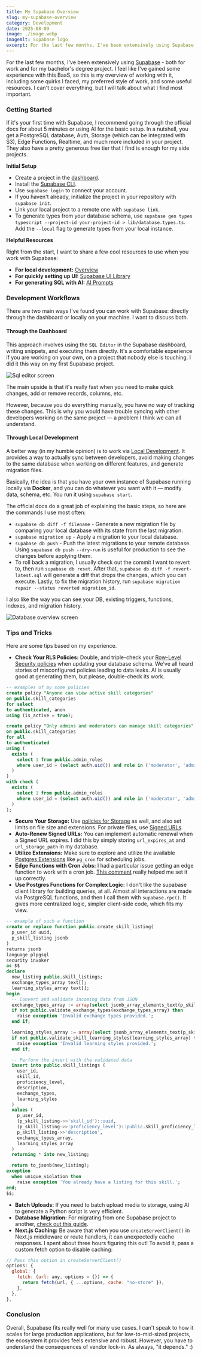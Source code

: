 ```yaml
---
title: My Supabase Overview
slug: my-supabase-overview
category: Development
date: 2025-08-09
image: ./image.webp
imageAlt: Supabase logo
excerpt: For the last few months, I've been extensively using Supabase - both in work and for my bache...
---
```



For the last few months, I've been extensively using [Supabase](http://supabase.com/) - both for work and for my bachelor's degree project. I feel like I've gained some experience with this BaaS, so this is my overview of working with it, including some quirks I faced, my preferred style of work, and some useful resources. I can't cover everything, but I will talk about what I find most important.

### Getting Started

If it's your first time with Supabase, I recommend going through the official docs for about 5 minutes or using AI for the basic setup. In a nutshell, you get a PostgreSQL database, Auth, Storage (which can be integrated with S3), Edge Functions, Realtime, and much more included in your project. They also have a pretty generous free tier that I find is enough for my side projects.

**Initial Setup**

- Create a project in the [dashboard](https://supabase.com/dashboard).
- Install the [Supabase CLI](https://supabase.com/docs/guides/local-development/cli/getting-started).
- Use `supabase login` to connect your account.
- If you haven't already, initialize the project in your repository with `supabase init`.
- Link your local project to a remote one with `supabase link`.
- To generate types from your database schema, use `supabase gen types typescript --project-id your-project-id > lib/database.types.ts`. Add the `--local` flag to generate types from your local instance.

**Helpful Resources**

Right from the start, I want to share a few cool resources to use when you work with Supabase:

- **For local development:** [Overview](https://supabase.com/docs/guides/local-development/overview)
- **For quickly setting up UI:** [Supabase UI Library](https://supabase.com/ui)
- **For generating SQL with AI:** [AI Prompts](https://supabase.com/ui/docs/ai-editors-rules/prompts)

### Development Workflows

There are two main ways I've found you can work with Supabase: directly through the dashboard or locally on your machine. I want to discuss both.

#### Through the Dashboard

This approach involves using the `SQL Editor` in the Supabase dashboard, writing snippets, and executing them directly. It's a comfortable experience if you are working on your own, on a project that nobody else is touching. I did it this way on my first Supabase project.

<Image src={sqlEditor} alt="Sql editor screen" />

The main upside is that it's really fast when you need to make quick changes, add or remove records, columns, etc.

However, because you do everything manually, you have no way of tracking these changes. This is why you would have trouble syncing with other developers working on the same project — a problem I think we can all understand.

#### Through Local Development

A better way (in my humble opinion) is to work via [Local Development](https://supabase.com/docs/guides/local-development/overview). It provides a way to actually sync between developers, avoid making changes to the same database when working on different features, and generate migration files.

Basically, the idea is that you have your own instance of Supabase running locally via **Docker**, and you can do whatever you want with it — modify data, schema, etc. You run it using `supabase start`.

The official docs do a great job of explaining the basic steps, so here are the commands I use most often:

- `supabase db diff -f filename` - Generate a new migration file by comparing your local database with its state from the last migration.
- `supabase migration up` - Apply a migration to your local database.
- `supabase db push` - Push the latest migrations to your remote database. Using `supabase db push --dry-run` is useful for production to see the changes before applying them.
- To roll back a migration, I usually check out the commit I want to revert to, then run `supabase db reset`. After that, `supabase db diff -f revert-latest.sql` will generate a diff that drops the changes, which you can execute. Lastly, to fix the migration history, run `supabase migration repair --status reverted migration_id`.

I also like the way you can see your DB, existing triggers, functions, indexes, and migration history.

<Image src={dbOverview} alt="Database overview screen" />

### Tips and Tricks

Here are some tips based on my experience.

- **Check Your RLS Policies:** Double, and triple-check your [Row-Level Security policies](https://supabase.com/docs/guides/database/postgres/row-level-security) when updating your database schema. We've all heard stories of misconfigured policies leading to data leaks. AI is usually good at generating them, but please, double-check its work.

```sql
-- examples of my some policies
create policy "Anyone can view active skill categories"
on public.skill_categories
for select
to authenticated, anon
using (is_active = true);

create policy "Only admins and moderators can manage skill categories"
on public.skill_categories
for all
to authenticated
using (
  exists (
    select 1 from public.admin_roles
    where user_id = (select auth.uid()) and role in ('moderator', 'admin', 'superadmin')
  )
)
with check (
  exists (
    select 1 from public.admin_roles
    where user_id = (select auth.uid()) and role in ('moderator', 'admin', 'superadmin')
  )
);
```

- **Secure Your Storage:** Use [policies for Storage](https://supabase.com/docs/guides/storage) as well, and also set limits on file size and extensions. For private files, use [Signed URLs](https://supabase.com/docs/reference/javascript/storage-from-createsignedurl).
- **Auto-Renew Signed URLs:** You can implement automatic renewal when a Signed URL expires. I did this by simply storing `url_expires_at` and `url_storage_path` in my database.
- **Utilize Extensions:** Make sure to explore and utilize the available [Postgres Extensions](https://supabase.com/docs/guides/database/extensions) like `pg_cron` for scheduling jobs.
- **Edge Functions with Cron Jobs:** I had a particular issue getting an edge function to work with a cron job. [This comment](https://www.reddit.com/r/Supabase/comments/1i40kbx/comment/m7ts8e6/?utm_source=share&utm_medium=web3x&utm_name=web3xcss&utm_term=1&utm_content=share_button) really helped me set it up correctly.
- **Use Postgres Functions for Complex Logic:** I don't like the supabase client library for building queries, at all. Almost all interactions are made via PostgreSQL functions, and then I call them with `supabase.rpc()`. It gives more centralized logic, simpler client-side code, which fits my view.

```sql
-- example of such a function
create or replace function public.create_skill_listing(
  p_user_id uuid,
  p_skill_listing jsonb
)
returns jsonb
language plpgsql
security invoker
as $$
declare
  new_listing public.skill_listings;
  exchange_types_array text[];
  learning_styles_array text[];
begin
  -- Convert and validate incoming data from JSON
  exchange_types_array := array(select jsonb_array_elements_text(p_skill_listing->'exchange_types'));
  if not public.validate_exchange_types(exchange_types_array) then
    raise exception 'Invalid exchange types provided.';
  end if;

  learning_styles_array := array(select jsonb_array_elements_text(p_skill_listing->'learning_styles'));
  if not public.validate_skill_learning_styles(learning_styles_array) then
    raise exception 'Invalid learning styles provided.';
  end if;

  -- Perform the insert with the validated data
  insert into public.skill_listings (
    user_id,
    skill_id,
    proficiency_level,
    description,
    exchange_types,
    learning_styles
  )
  values (
    p_user_id,
    (p_skill_listing->>'skill_id')::uuid,
    (p_skill_listing->>'proficiency_level')::public.skill_proficiency_level,
    p_skill_listing->>'description',
    exchange_types_array,
    learning_styles_array
  )
  returning * into new_listing;

  return to_jsonb(new_listing);
exception
  when unique_violation then
    raise exception 'You already have a listing for this skill.';
end;
$$;
```

- **Batch Uploads:** If you need to batch upload media to storage, using AI to generate a Python script is very efficient.
- **Database Migration:** For migrating from one Supabase project to another, [check out this guide](https://supabase.com/docs/guides/platform/migrating-within-supabase/backup-restore).
- **Next.js Caching:** Be aware that when you use `createServerClient()` in Next.js middleware or route handlers, it can unexpectedly cache responses. I spent about three hours figuring this out! To avoid it, pass a custom fetch option to disable caching:

```javascript
// Pass this option in createServerClient()
options: {
  global: {
    fetch: (url: any, options = {}) => {
      return fetch(url, { ...options, cache: "no-store" });
    },
  },
},
```

### Conclusion

Overall, Supabase fits really well for many use cases. I can't speak to how it scales for large production applications, but for low-to-mid-sized projects, the ecosystem it provides feels extensive and robust. However, you have to understand the consequences of vendor lock-in. As always, "it depends." :)
